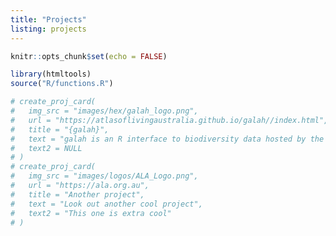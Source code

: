 ```yaml
---
title: "Projects"
listing: projects
---
```


```r
knitr::opts_chunk$set(echo = FALSE)
```

```r
library(htmltools)
source("R/functions.R")
```


```r
# create_proj_card(
#   img_src = "images/hex/galah_logo.png",
#   url = "https://atlasoflivingaustralia.github.io/galah//index.html",
#   title = "{galah}",
#   text = "galah is an R interface to biodiversity data hosted by the Atlas of Living Australia (ALA). It enables users to locate and download species occurrence records (observations, specimens, eDNA records, etc.), taxonomic information, or associated media such as images or sounds, and to restrict their queries to particular taxa or locations.",
#   text2 = NULL
# )
# create_proj_card(
#   img_src = "images/logos/ALA_Logo.png",
#   url = "https://ala.org.au",
#   title = "Another project",
#   text = "Look out another cool project",
#   text2 = "This one is extra cool"
# )

```
